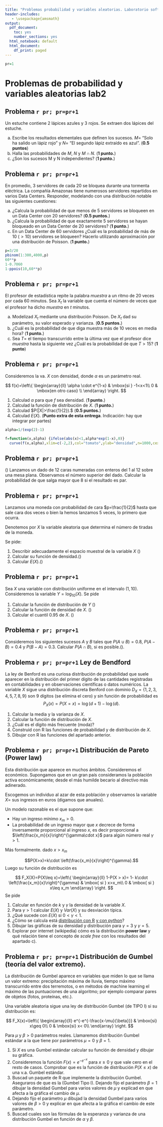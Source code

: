 ```yaml
---
title: "Problemas probabilidad y variables aleatorias. Laboratorio software y problemas 2"
header-includes:
   - \usepackage{amsmath}
output:
  pdf_document: 
    toc: yes
    number_sections: yes
  html_notebook: default
  html_document:
    df_print: paged
---
```


```r
pr=1
```

# Problemas de probabilidad y variables aleatorias lab2

## Problema `r pr; pr=pr+1`

Un estuche contiene 2 lápices azules y 3 rojos. Se extraen dos lápices del estuche.

a.	Escribe los resultados elementales que definen los sucesos.
$M =$ "Solo ha salido un lápiz rojo" y $N =$ "El segundo lápiz extraído es azul".  (**0.5 puntos**)
b.	Halla las probabilidades de $M$, $N$ y $M \cap N$. (**1 punto.**)
c.	¿Son los sucesos M y N independientes? (**1 punto.**)


## Problema `r pr; pr=pr+1`

En promedio, 3 servidores de cada 20 se bloquea durante una tormenta eléctrica. La compañía Amazonas  tiene  numerosos servidores repartidos  en varios Data Centers. 
Responder, modelando con una distribución notable las siguientes cuestiones:

a. ¿Calcula la probabilidad de que menos de 5 servidores se bloqueen en un Data Center con 20 servidores? (**0.5 puntos.**)
b. ¿Calcula la probabilidad de que exactamente 5 servidores se hayan bloqueado en un Data Center de 20 servidores? (**1 punto.**)
c.  En un Data Center de 60 servidores  ¿Cuál es la probabilidad de  más de 10 ($>10$) servidores se bloqueen? Hacerlo utilizando aproximación por una distribución de Poisson. (**1 punto.**)

```r
p=3/20
pbinom(1:300,4000,p)
60**p
1-0.7060 
1-ppois(10,60**p)
```



## Problema `r pr; pr=pr+1`

El profesor de estadística repite la palabra *muestra* a  un ritmo de 20 veces por cada 60 minutos. Sea $X_t$ la variable que cuenta el número de veces que el profesor ha dicho *muestra*  en $t$ minutos.

a.  Modelizad $X_t$  mediante una distribución Poisson. De $X_t$ dad  su parámetro, su valor esperado y varianza. (**0.5 puntos.**)
b.  ¿Cuál es la probabilidad de que diga  muestra más de  10 veces en media hora? (**1 punto.**)
c.  Sea $T=$ el tiempo transcurrido entre la última vez que el profesor dice *muestra* hasta la siguiente vez ¿Cuál es la probabilidad de que $T> 15$? (**1 punto**)




## Problema `r pr; pr=pr+1`

 Consideremos la va. $X$ con densidad, donde $\alpha$ es un parámetro real.

$$
f(x)=\left\{
\begin{array}{ll}
\alpha \cdot e^{1-x} & \mbox{si } -1<x<1\\
0 & \mbox{en otro caso} \\
\end{array}
\right.
$$



1. Calculad $\alpha$ para que $f$ sea densidad. (**1 punto.**)
1. Calculad la función de distribución de $X.$ (**1 punto.**)
1. Calculad $P(|X|>\frac{1}{2}).$ (**0.5 puntos.**)
1. Calculad $E(X).$ (**Punto extra de esta entrega**. Indicación: hay que integrar por partes)

```r
alpha=1/(exp(2)-1)
```

```r
f=function(x,alpha) {ifelse(abs(x)<1,alpha*exp(1-x),0)} 
  curve(f(x,alpha),xlim=c(-2,2),col="tomato",ylab="densidad",n=1000,cex=0.5,cex.lab=0.5,cex.axis=0.5)
```

## Problema `r pr; pr=pr+1` 

(\textbf{1 punto.}) Lanzamos un dado de 12 caras numeradas  con enteros del 1 al 12 sobre una mesa plana. Observamos el número superior del dado. Calcular la probabilidad de que salga mayor que 8  si el resultado es par.



## Problema `r pr; pr=pr+1` 

Lanzamos una moneda con probabilidad de cara $p=\frac{1}{2}$ hasta que sale cara dos veces  o bien la hemos lanzamos 5 veces, lo primero que ocurra.

Denotemos por $X$ la variable aleatoria que determina el número de tiradas de la moneda.

Se pide: 

1.  Describir adecuadamente el espacio muestral de la variable $X$ (\textbf{0.5 punto.})
1.  Calcular  su función de densidad.(\textbf{1 punto.})
1.  Calcular $E(X)$.(\textbf{1 punto.})



## Problema `r pr; pr=pr+1` 

Sea $X$  una variable   con distribución uniforme en el intervalo $(1,10)$. Consideremos la variable $Y=\log_{10}(X)$. Se pide


1.  Calcular la función de distribución  de $Y$ (\textbf{1 punto.}) 
1.  Calcular la función de densidad de $X$. (\textbf{0.5 puntos.})
1.  Calcular el cuantil 0.95 de $X$. (\textbf{0.5 puntos.})



## Problema `r pr; pr=pr+1`

Consideremos los siguientes sucesos $A$ y $B$ tales que 
$P(A\cup B)=0.8$, $P(A-B)=0.4$ y $P(B-A)=0.3$. Calcular $P(A\cap B)$, 
si es  posible.(\textbf{0.5 puntos.}).


## Problema `r pr; pr=pr+1` **Ley de Bendford** 
La ley de Benford es una curiosa distribución de probabilidad que suele aparecer en la distribución del primer dígito de las cantidades registradas en  contabilidades y  en observaciones científicas o datos numéricos.
La variable $X$ sigue una distribución discreta Benford con dominio $D_X=\{1,2,3,4,5,7,8,9\}$ son 9 dígitos (se elimina el cero) y sin función de probabilidad es 
$$
P_X(x)=P(X=x)=\log(d+1)-\log(d).
$$

1. Calcular la media y la varianza de $X$.
1.  Calcular la función de distribución de $X$.
1. ¿Cuál es el dígito más frecuente (moda)?
1.  Construid con R las funciones de probabilidad y de distribución de $X$.
1.  Dibujar con R  las funciones del apartado anterior.


## Problema `r pr; pr=pr+1` **Distribución de Pareto** (**Power law**)

Esta distribución que aparece en muchos ámbitos. Consideremos el económico. Supongamos  que en un  gran país consideramos la población activa económicamente; desde el más humilde becario al directivo más adinerado.

Escogemos un individuo al azar de esta población y observamos  la variable $X=$ sus ingresos en euros (digamos que anuales).

Un modelo razonable es el que supone que:

* Hay un ingreso mínimo $x_m>0$.
* La probabilidad de un ingreso mayor que $x$  decrece de forma inversamente proporcional al ingreso $x$, es decir proporcional a 
$\left(\frac{x_m}{x}\right)^{\gamma\cdot x}$ para algún número real $\gamma >1.$

Más formalmente. dado $x>x_m$ 

$$P(X>x)=k\cdot \left(\frac{x_m}{x}\right)^{\gamma}.$$
Luego su función de distribución es 

$$
F_X(X)=P(X\leq x)=\left\{
\begin{array}{ll}
1-P(X > x)= 1- k\cdot \left(\frac{x_m}{x}\right)^{\gamma} & \mbox{ si } x>x_m\\
0 & \mbox{ si } x\leq x_m
\end{array}
\right.
$$
Se pide 

1. Calcular  en función de $k$ y $\gamma$ la densidad de la variable $X$.
1.  Para $\gamma>1$ calcular $E(X)$ y $Var(X)$ y su desviación típica.
1.  ¿Qué sucede con $E(X)$ si $0<\gamma<1$.
1.  ¿Cómo se calcula está [distribución con R](https://www.rdocumentation.org/packages/EnvStats/versions/2.3.1/topics/Pareto) [y con python](https://docs.scipy.org/doc/scipy/reference/generated/scipy.stats.Pareto.html)?
1. Dibujar las gráficas de su densidad y distribución para $\gamma=3$ y $\gamma=5$.
1.  Explorar por internet (wikipedia) cómo es la distribución **power law** y qué relación tiene el concepto de *scale free* con los resultados del apartado c).



## Problema `r pr; pr=pr+1`  **Distribución de Gumbel (teoría del valor extremo)**.

La distribución de Gumbel aparece en variables que miden  lo que se llama un valor extremo: precipitación máxima de lluvia, tiempo máximo transcurrido entre dos terremotos, o en métodos de machine learning el máximo de las  puntuaciones de una algoritmo; por ejemplo comparar pares de objetos (fotos, proteínas, etc.).

Una variable aleatoria  sigue una ley de distribución   Gumbel (de TIPO I) si su distribución es:

$$
F_X(x)=\left\{
\begin{array}{ll}
  e^{-e^{-\frac{x-\mu}{\beta}}} & \mbox{si} x\geq 0\\
 0 & \mbox{si} x< 0\\
\end{array}
\right.
$$

Para $\mu$ y $\beta>0$ parámetros reales. Llamaremos distribución Gumbel estándar  a la que tiene por parámetros
$\mu=0$ y $\beta=1.$ 

1. Si $X$ es una Gumbel estándar calcular su función de densidad y dibujar su gráfica.
1.  Consideremos la función $F(x)=e^{-e^{-x}}$ para $x\geq 0$ y que vale  cero en el resto de casos. Comprobar que es la función de distribución $P(X\leq x)$ de una v.a. Gumbel estándar.
1.  Buscad un paquete de R que implemente la distribución Gumbel. Aseguraros  de que es  la (Gumbel Tipo I). Dejando fijo el parámetro $\beta=1$ dibujar la densidad Gumbel para varios valores de $\mu$ y explicad en que afecta a la gráfica el cambio de $\mu$.
1.  Dejando fijo el parámetro $\mu$ dibujad la densidad Gumbel para varios valores de $\beta>0$ y explicar  en que afecta a la gráfica el cambio  de este parámetro.
1.  Buscad cuales son las fórmulas de la esperanza y varianza de una distribución Gumbel en función de $\alpha$ y $\beta$.




